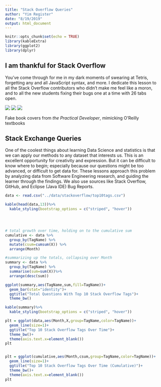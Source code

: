 ```yaml
---
title: "Stack Overflow Queries"
author: "Yim Register"
date: "8/19/2019"
output: html_document
---
```


```r
knitr::opts_chunk$set(echo = TRUE)
library(kableExtra)
library(ggplot2)
library(dplyr)
```

## I am thankful for Stack Overflow

You've come through for me in my dark moments of swearing at Tetris, forgetting any and all JavaScript syntax, and more. I dedicate this lesson to all the Stack Overflow contributors who didn't make me feel like a moron, and to all the new students fixing their bugs one at a time with 26 tabs open.

![](../static/tryingstuff.jpg)
![](../static/changingstuff.jpg)
![](../static/copying.jpg)

Fake book covers from *the Practical Developer*, mimicking O'Reilly textbooks

## Stack Exchange Queries

One of the coolest things about learning Data Science and statistics is that we can apply our methods to any dataset that interests us. This is an excellent opportunity for creativity and expression. But it can be difficult to know where to begin; especially because our questions might be too advanced, or difficult to get data for. These lessons approach this problem by analyzing data from Software Engineering research, and guiding the learner through the findings. We also use sources like Stack Overflow, GitHub, and Eclipse (Java IDE) Bug Reports.

```r
data <- read.csv("../data/stackoverflow/top10tags.csv")

kable(head(data,13))%>%
  kable_styling(bootstrap_options = c("striped", "hover"))




# total growth over time, holding on to the cumulative sum
cumulative <- data %>%
  group_by(TagName) %>%
  mutate(csum=cumsum(X)) %>%
  arrange(Month)

#summarizing up the totals, collapsing over Month
summary <- data %>%
  group_by(TagName) %>%
  summarise(sum=sum(X))%>%
  arrange(desc(sum))

ggplot(summary,aes(TagName,sum,fill=TagName))+
  geom_bar(stat="identity")+
  ggtitle("Total Questions With Top 10 Stack Overflow Tags")+
  theme_bw()

kable(summary)%>%
  kable_styling(bootstrap_options = c("striped", "hover"))
```



```r


plt = ggplot(data,aes(Month,X,group=TagName,color=TagName))+
  geom_line(size=1)+
  ggtitle("Top 10 Stack Overflow Tags Over Time")+
  theme_bw()+
  theme(axis.text.x=element_blank())
plt


plt = ggplot(cumulative,aes(Month,csum,group=TagName,color=TagName))+
  geom_line(size=1)+
  ggtitle("Top 10 Stack Overflow Tags Over Time (Cumulative)")+
  theme_bw()+
  theme(axis.text.x=element_blank())
plt

```
